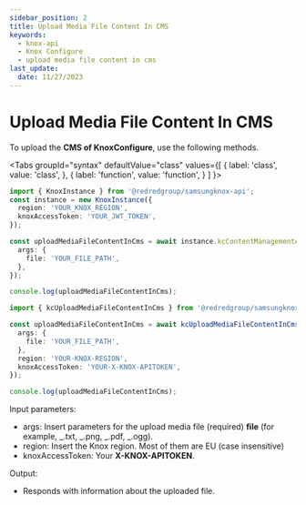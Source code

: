 ```yaml
---
sidebar_position: 2
title: Upload Media File Content In CMS
keywords:
  - knox-api
  - Knox Configure
  - upload media file content in cms
last_update:
  date: 11/27/2023
---
```



# Upload Media File Content In CMS

To upload the **CMS of KnoxConfigure**, use the following methods.

<Tabs
  groupId="syntax"
  defaultValue="class"
  values={[
    { label: 'class', value: 'class', },
    { label: 'function', value: 'function', }
  ]
}>
<TabItem value="class">

```ts
import { KnoxInstance } from '@redredgroup/samsungknox-api';
const instance = new KnoxInstance({
  region: 'YOUR_KNOX_REGION',
  knoxAccessToken: 'YOUR_JWT_TOKEN',
});

const uploadMediaFileContentInCms = await instance.kcContentManagementAsset.uploadMediaFileContentInCms({
  args: {
    file: 'YOUR_FILE_PATH',
  },
});

console.log(uploadMediaFileContentInCms);
```

</TabItem>

<TabItem value="function">

```ts
import { kcUploadMediaFileContentInCms } from '@redredgroup/samsungknox-api';

const uploadMediaFileContentInCms = await kcUploadMediaFileContentInCms({
  args: {
    file: 'YOUR_FILE_PATH',
  },
  region: 'YOUR-KNOX-REGION',
  knoxAccessToken: 'YOUR-X-KNOX-APITOKEN',
});

console.log(uploadMediaFileContentInCms);
```

</TabItem>
</Tabs>

Input parameters:

- args: Insert parameters for the upload media file (required) **file** (for example, _.txt, _.png, _.pdf, _.ogg).
- region: Insert the Knox region. Most of them are EU (case insensitive)
- knoxAccessToken: Your **X-KNOX-APITOKEN**.

Output:

- Responds with information about the uploaded file.
